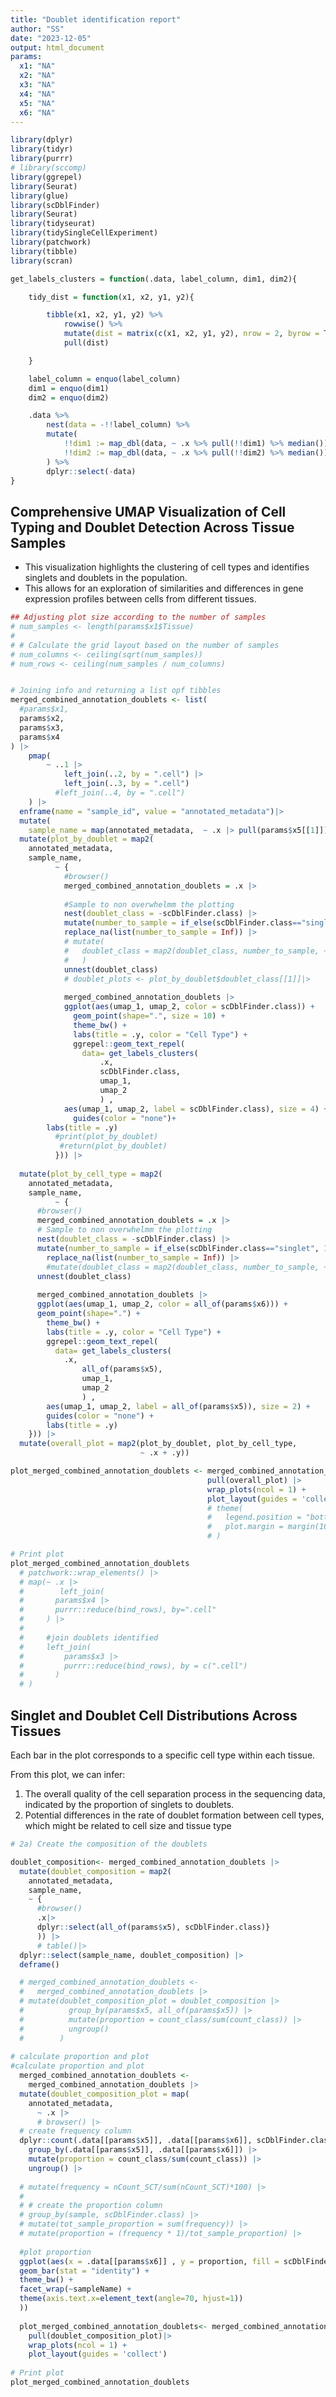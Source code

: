 ```yaml
---
title: "Doublet identification report"
author: "SS"
date: "2023-12-05"
output: html_document
params: 
  x1: "NA"
  x2: "NA"
  x3: "NA"
  x4: "NA"
  x5: "NA"
  x6: "NA"
---
```


```r
library(dplyr)
library(tidyr)
library(purrr)
# library(sccomp)
library(ggrepel)
library(Seurat)
library(glue)
library(scDblFinder)
library(Seurat)
library(tidyseurat)
library(tidySingleCellExperiment)
library(patchwork)
library(tibble)
library(scran)

get_labels_clusters = function(.data, label_column, dim1, dim2){

    tidy_dist = function(x1, x2, y1, y2){

        tibble(x1, x2, y1, y2) %>%
            rowwise() %>%
            mutate(dist = matrix(c(x1, x2, y1, y2), nrow = 2, byrow = T) %>% dist()) %>%
            pull(dist)

    }

    label_column = enquo(label_column)
    dim1 = enquo(dim1)
    dim2 = enquo(dim2)

    .data %>%
        nest(data = -!!label_column) %>%
        mutate(
            !!dim1 := map_dbl(data, ~ .x %>% pull(!!dim1) %>% median()),
            !!dim2 := map_dbl(data, ~ .x %>% pull(!!dim2) %>% median())
        ) %>%
        dplyr::select(-data)
}
```

## Comprehensive UMAP Visualization of Cell Typing and Doublet Detection Across Tissue Samples
- This visualization highlights the clustering of cell types and identifies singlets and doublets in the population. 
- This allows for an exploration of similarities and differences in gene expression profiles between cells from different tissues. 

```r
## Adjusting plot size according to the number of samples 
# num_samples <- length(params$x1$Tissue)
# 
# # Calculate the grid layout based on the number of samples
# num_columns <- ceiling(sqrt(num_samples))
# num_rows <- ceiling(num_samples / num_columns)


# Joining info and returning a list opf tibbles
merged_combined_annotation_doublets <- list(
  #params$x1,
  params$x2,
  params$x3,
  params$x4
) |>
    pmap(
        ~ ..1 |>
            left_join(..2, by = ".cell") |>
            left_join(..3, by = ".cell") 
          #left_join(..4, by = ".cell")
    ) |> 
  enframe(name = "sample_id", value = "annotated_metadata")|> 
  mutate(
    sample_name = map(annotated_metadata,  ~ .x |> pull(params$x5[[1]]))) |> 
  mutate(plot_by_doublet = map2(
    annotated_metadata,
    sample_name,
          ~ {
            #browser()
            merged_combined_annotation_doublets = .x |>
      
            #Sample to non overwhelmm the plotting
            nest(doublet_class = -scDblFinder.class) |>
            mutate(number_to_sample = if_else(scDblFinder.class=="singlet", 10000, Inf)) |>
            replace_na(list(number_to_sample = Inf)) |>
            # mutate(
            #   doublet_class = map2(doublet_class, number_to_sample, ~ .x |> sample_n(min(n(), .y)))
            #   )
            unnest(doublet_class) 
            # doublet_plots <- plot_by_doublet$doublet_class[[1]]|>
            
            merged_combined_annotation_doublets |> 
            ggplot(aes(umap_1, umap_2, color = scDblFinder.class)) +
              geom_point(shape=".", size = 10) +
              theme_bw() +
              labs(title = .y, color = "Cell Type") + 
              ggrepel::geom_text_repel(
                data= get_labels_clusters(
          			.x, 
          			scDblFinder.class,
          			umap_1, 
          			umap_2
          			) ,
      		aes(umap_1, umap_2, label = scDblFinder.class), size = 4) +
              guides(color = "none")+ 
        labs(title = .y)
          #print(plot_by_doublet)
           #return(plot_by_doublet)
          })) |> 
  
  mutate(plot_by_cell_type = map2(
    annotated_metadata,
    sample_name,
          ~ {
      #browser()
      merged_combined_annotation_doublets = .x |>
      # Sample to non overwhelmm the plotting
      nest(doublet_class = -scDblFinder.class) |>
      mutate(number_to_sample = if_else(scDblFinder.class=="singlet", 10000, Inf)) |>
        replace_na(list(number_to_sample = Inf)) |>
        #mutate(doublet_class = map2(doublet_class, number_to_sample, ~ .x |> sample_n(min(n(), .y))))|>
      unnest(doublet_class)
      
      merged_combined_annotation_doublets |> 
      ggplot(aes(umap_1, umap_2, color = all_of(params$x6))) +
      geom_point(shape=".") +
        theme_bw() +
        labs(title = .y, color = "Cell Type") +
        ggrepel::geom_text_repel(
          data= get_labels_clusters(
            .x, 
      			all_of(params$x5),
      			umap_1, 
      			umap_2
      			) ,
		aes(umap_1, umap_2, label = all_of(params$x5)), size = 2) +
        guides(color = "none") + 
        labs(title = .y)
    })) |> 
  mutate(overall_plot = map2(plot_by_doublet, plot_by_cell_type, 
                             ~ .x + .y)) 

plot_merged_combined_annotation_doublets <- merged_combined_annotation_doublets |> 
                                            pull(overall_plot) |> 
                                            wrap_plots(ncol = 1) +
                                            plot_layout(guides = 'collect')  
                                            # theme(
                                            #   legend.position = "bottom", 
                                            #   plot.margin = margin(10, 10, 10, 10, "cm")
                                            # )

# Print plot 
plot_merged_combined_annotation_doublets
  # patchwork::wrap_elements() |> 
  # map(~ .x |>
  #        left_join(
  #       params$x4 |>
  #       purrr::reduce(bind_rows), by=".cell"
  #     ) |>
  # 
  #     #join doublets identified
  #     left_join(
  #         params$x3 |>
  #         purrr::reduce(bind_rows), by = c(".cell")
  #       )
  # )

```

## Singlet and Doublet Cell Distributions Across Tissues 

Each bar in the plot corresponds to a specific cell type within each tissue.

From this plot, we can infer: 

1. The overall quality of the cell separation process in the sequencing data, indicated by the proportion of singlets to doublets.
2. Potential differences in the rate of doublet formation between cell types, which might be related to cell size and tissue type

```r
# 2a) Create the composition of the doublets

doublet_composition<- merged_combined_annotation_doublets |>
  mutate(doublet_composition = map2(
    annotated_metadata,
    sample_name,
    ~ {
      #browser() 
      .x|> 
      dplyr::select(all_of(params$x5), scDblFinder.class)}
      )) |>
      # table()|>
  dplyr::select(sample_name, doublet_composition) |>
  deframe()

  # merged_combined_annotation_doublets <-
  #   merged_combined_annotation_doublets |>
  # mutate(doublet_composition_plot = doublet_composition |> 
  #          group_by(params$x5, all_of(params$x5)) |>
  #          mutate(proportion = count_class/sum(count_class)) |>
  #          ungroup()
  #        )
  
# calculate proportion and plot
#calculate proportion and plot
  merged_combined_annotation_doublets <- 
    merged_combined_annotation_doublets |>
  mutate(doublet_composition_plot = map(
    annotated_metadata,
      ~ .x |> 
      # browser() |> 
  # create frequency column
  dplyr::count(.data[[params$x5]], .data[[params$x6]], scDblFinder.class, name= "count_class") |> 
    group_by(.data[[params$x5]], .data[[params$x6]]) |> 
    mutate(proportion = count_class/sum(count_class)) |>
    ungroup() |>
    
  # mutate(frequency = nCount_SCT/sum(nCount_SCT)*100) |>
  # 
  # # create the proportion column
  # group_by(sample, scDblFinder.class) |>
  # mutate(tot_sample_proportion = sum(frequency)) |>
  # mutate(proportion = (frequency * 1)/tot_sample_proportion) |>
  
  #plot proportion
  ggplot(aes(x = .data[[params$x6]] , y = proportion, fill = scDblFinder.class)) +
  geom_bar(stat = "identity") +
  theme_bw() +
  facet_wrap(~sampleName) +
  theme(axis.text.x=element_text(angle=70, hjust=1))
  )) 
  
  plot_merged_combined_annotation_doublets<- merged_combined_annotation_doublets|> 
    pull(doublet_composition_plot)|> 
    wrap_plots(ncol = 1) +
    plot_layout(guides = 'collect')  
 
# Print plot 
plot_merged_combined_annotation_doublets

```



